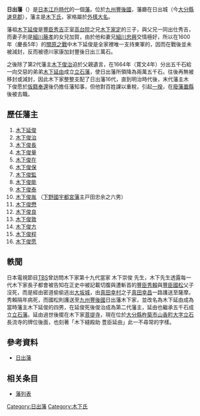 '''日出藩'''（{{jpn|j=日出藩|hg=ひじはん|rm=Hiji han|f=y}}）是[[日本|日本]][[江戶時代|江戶時代]]的一個[[藩_(日本)|藩]]。位於[[九州_(日本)|九州]][[豐後國|豐後國]]，藩廳在日出城（今[[大分縣|大分縣]][[速見郡|速見郡]]），藩主是[[木下氏|木下氏]]，家格屬於[[外樣大名|外樣大名]]。

藩祖[[木下延俊|木下延俊]]是[[豐臣秀吉|豐臣秀吉]]正室[[高台院|高台院]]之兄[[木下家定|木下家定]]的三子，與父兄一同出仕秀吉，而妻子則是[[細川藤孝|細川藤孝]]的女兒加賀，由於他和妻兄[[細川忠興|細川忠興]]交情極好，所以在1600年（慶長5年）的[[關原之戰|關原之戰]]中木下延俊是全家裡唯一支持東軍的，因而在戰後並未被減封，反而被德川家康加封豐後日出三萬石。

之後除了第2代藩主[[木下俊治|木下俊治]]迫於父親遺言，在1664年（寛文4年）分出五千石給一向交惡的弟弟[[木下延由|木下延由]]成立[[立石藩|立石藩]]，使日出藩所領降為兩萬五千石。往後再無被移封或減封，因此木下家整整支配了日出藩16代，直到明治時代後，末代藩主木下俊愿於[[版籍奉還|版籍奉還]]後仍擔任藩知事，但他對百姓課以重稅，引起[[一揆|一揆]]，在[[廢藩置縣|廢藩置縣]]後被去職。

== 歷任藩主 ==
#[[木下延俊|木下延俊]] 
#[[木下俊治|木下俊治]] 
#[[木下俊長|木下俊長]] 
#[[木下俊量|木下俊量]]
#[[木下俊在|木下俊在]] 
#[[木下俊保|木下俊保]] 
#[[木下俊監|木下俊監]] 
#[[木下俊能|木下俊能]] 
#[[木下俊泰|木下俊泰]] 
#[[木下俊胤|木下俊胤]] （[[下野國|下野國]][[宇都宮藩|宇都宮藩]]主戸田忠余之六男）
#[[木下俊懋|木下俊懋]] 
#[[木下俊良|木下俊良]] 
#[[木下俊敦|木下俊敦]] 
#[[木下俊方|木下俊方]] 
#[[木下俊程|木下俊程]] 
#[[木下俊愿|木下俊愿]]

== 軼聞 ==
日本電視節目[[TBS|TBS]]曾訪問木下家第十九代當家 木下崇俊 先生，木下先生透露每一代木下家長子都會被告知在正史中被記載切腹與遭斬首的[[豐臣秀賴|豐臣秀賴]]與[[豐臣國松|豐臣國松]]父子沒死，而是經由密道偷偷逃出[[大坂城|大坂城]]，由[[真田幸村|真田幸村]]之子[[真田幸昌|真田幸昌]]一路護送至薩摩。秀賴隔年病死，而國松則護送至[[九州_(日本)|九州]][[豐後國|豐後國]]日出藩木下家，並改名為木下延由成為當時藩主木下延俊的四男，在延俊死後俊治成為第二代藩主，延由也繼承五千石成立[[立石藩|立石藩]]。延由過世後擺在木下家[[菩提寺|菩提寺]]，現在位於[[大分縣|大分縣]][[杵築市|杵築市]][[山香町|山香町]][[大字立石|大字立石]]長流寺的牌位後面，也刻著「木下縫殿助 豊臣延由」此一不尋常的字樣。

==參考資料==
*[https://web.archive.org/web/20120114104733/http://www.asahi-net.or.jp/~me4k-skri/han/kyushu/hiji.html 日出藩]

==相关条目==
* [[藩列表|藩列表]]

{{江戶時代的藩}}

[[Category:日出藩|Category:日出藩]]
[[Category:木下氏|Category:木下氏]]